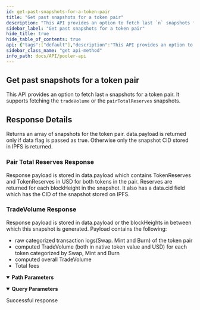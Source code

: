 ```yaml
---
id: get-past-snapshots-for-a-token-pair
title: "Get past snapshots for a token pair"
description: "This API provides an option to fetch last `n` snapshots for a token pair. It supports fetching the `tradeVolume` or the `pairTotalReserves` snapshots."
sidebar_label: "Get past snapshots for a token pair"
hide_title: true
hide_table_of_contents: true
api: {"tags":["default"],"description":"This API provides an option to fetch last `n` snapshots for a token pair. It supports fetching the `tradeVolume` or the `pairTotalReserves` snapshots.\n\n## Response Details\n\nReturns an array of snapshots for the token pair. data.payload is returned only if data flag is passed as true. Otherwise only the snapshot CID stored in IPFS is returned.\n\n### Pair Total Reserves Response\n\nResponse payload is stored in data.payload which contains TokenReserves and TokenReserves in USD for both tokens in the pair. Reserves are returned for each blockHeight in the snapshot. It also has a data.cid field which has the CID of the snapshot stored on IPFS.\n\n### TradeVolume Response\n\nResponse payload is stored in data.payload or the blockHeights in between which this snapshot is generated. Payload contains the following:\n\n- raw categorized transaction logs(Swap. Mint and Burn) of the token pair\n- computed TradeVolume (both in native token value and USD) for each token categorized by Swap, Mint and Burn\n- computed overall TradeVolume\n- Total fees","parameters":[{"name":"maxCount","in":"query","schema":{"type":"integer"},"description":"Number of snapshots to fetch","example":"3"},{"name":"stream","in":"query","schema":{"type":"string"},"description":"Specifies the stream from which snapshots have to be returned, currently only trade_volume or pair_total_reserves are supported.","example":"trade_volume"},{"name":"data","in":"query","schema":{"type":"boolean"},"description":"If set to true returns snapshot(s) data,  otherwise only the IPFS CID of the snapshot(s) is returned","example":"true"},{"name":"pair_contract_address","in":"path","schema":{"type":"string"},"required":true}],"security":[{"api_key":[]}],"responses":{"200":{"description":"Successful response"}},"method":"get","path":"/snapshots/{pair_contract_address}","servers":[{"url":"https://uniswapv2-ethindia.powerloom.io/api/","description":"Uniswap V2"},{"url":"https://quickswap-ethindia.powerloom.io/api/","description":"Quickswap"},{"url":"https://sushiswap-ethindia.powerloom.io/api/","description":"Sushiswap"}],"securitySchemes":{"api_key":{"type":"apiKey","name":"X-API-Key","in":"header"}},"info":{"title":"Pooler API","version":"1.0.0"},"postman":{"name":"Get past snapshots for a token pair","description":{"content":"This API provides an option to fetch last `n` snapshots for a token pair. It supports fetching the `tradeVolume` or the `pairTotalReserves` snapshots.\n\n## Response Details\n\nReturns an array of snapshots for the token pair. data.payload is returned only if data flag is passed as true. Otherwise only the snapshot CID stored in IPFS is returned.\n\n### Pair Total Reserves Response\n\nResponse payload is stored in data.payload which contains TokenReserves and TokenReserves in USD for both tokens in the pair. Reserves are returned for each blockHeight in the snapshot. It also has a data.cid field which has the CID of the snapshot stored on IPFS.\n\n### TradeVolume Response\n\nResponse payload is stored in data.payload or the blockHeights in between which this snapshot is generated. Payload contains the following:\n\n- raw categorized transaction logs(Swap. Mint and Burn) of the token pair\n- computed TradeVolume (both in native token value and USD) for each token categorized by Swap, Mint and Burn\n- computed overall TradeVolume\n- Total fees","type":"text/plain"},"url":{"path":["snapshots",":pair_contract_address"],"host":["{{baseUrl}}"],"query":[{"disabled":false,"description":{"content":"Number of snapshots to fetch","type":"text/plain"},"key":"maxCount","value":""},{"disabled":false,"description":{"content":"Specifies the stream from which snapshots have to be returned, currently only trade_volume or pair_total_reserves are supported.","type":"text/plain"},"key":"stream","value":""},{"disabled":false,"description":{"content":"If set to true returns snapshot(s) data,  otherwise only the IPFS CID of the snapshot(s) is returned","type":"text/plain"},"key":"data","value":""}],"variable":[{"disabled":false,"description":{"content":"(Required) ","type":"text/plain"},"type":"any","value":"","key":"pair_contract_address"}]},"method":"GET","auth":{"type":"apikey","apikey":[{"type":"any","value":"X-API-Key","key":"key"},{"type":"any","value":"<API Key>","key":"value"},{"type":"any","value":"header","key":"in"}]}}}
sidebar_class_name: "get api-method"
info_path: docs/API/pooler-api
---
```



## Get past snapshots for a token pair



This API provides an option to fetch last `n` snapshots for a token pair. It supports fetching the `tradeVolume` or the `pairTotalReserves` snapshots.

## Response Details

Returns an array of snapshots for the token pair. data.payload is returned only if data flag is passed as true. Otherwise only the snapshot CID stored in IPFS is returned.

### Pair Total Reserves Response

Response payload is stored in data.payload which contains TokenReserves and TokenReserves in USD for both tokens in the pair. Reserves are returned for each blockHeight in the snapshot. It also has a data.cid field which has the CID of the snapshot stored on IPFS.

### TradeVolume Response

Response payload is stored in data.payload or the blockHeights in between which this snapshot is generated. Payload contains the following:

- raw categorized transaction logs(Swap. Mint and Burn) of the token pair
- computed TradeVolume (both in native token value and USD) for each token categorized by Swap, Mint and Burn
- computed overall TradeVolume
- Total fees

<details style={{"marginBottom":"1rem"}} data-collapsed={false} open={true}><summary style={{}}><strong>Path Parameters</strong></summary><div><ul><ParamsItem className={"paramsItem"} param={{"name":"pair_contract_address","in":"path","schema":{"type":"string"},"required":true}}></ParamsItem></ul></div></details><details style={{"marginBottom":"1rem"}} data-collapsed={false} open={true}><summary style={{}}><strong>Query Parameters</strong></summary><div><ul><ParamsItem className={"paramsItem"} param={{"name":"maxCount","in":"query","schema":{"type":"integer"},"description":"Number of snapshots to fetch","example":"3"}}></ParamsItem><ParamsItem className={"paramsItem"} param={{"name":"stream","in":"query","schema":{"type":"string"},"description":"Specifies the stream from which snapshots have to be returned, currently only trade_volume or pair_total_reserves are supported.","example":"trade_volume"}}></ParamsItem><ParamsItem className={"paramsItem"} param={{"name":"data","in":"query","schema":{"type":"boolean"},"description":"If set to true returns snapshot(s) data,  otherwise only the IPFS CID of the snapshot(s) is returned","example":"true"}}></ParamsItem></ul></div></details><div><ApiTabs><TabItem label={"200"} value={"200"}><div>

Successful response

</div><div></div></TabItem></ApiTabs></div>
      